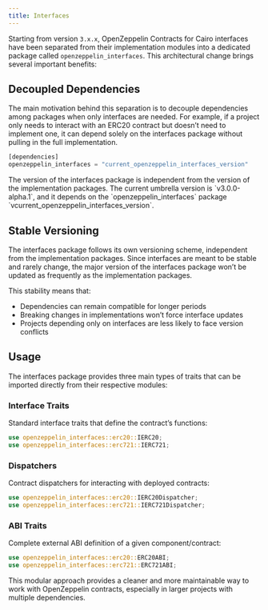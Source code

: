 ```yaml
---
title: Interfaces
---
```


Starting from version `3.x.x`, OpenZeppelin Contracts for Cairo interfaces have been separated from their implementation modules into a dedicated package called `openzeppelin_interfaces`. This architectural change brings several important benefits:

## Decoupled Dependencies

The main motivation behind this separation is to decouple dependencies among packages when only interfaces are needed. For example, if a project only needs to interact with an ERC20 contract but doesn’t need to implement one, it can depend solely on the interfaces package without pulling in the full implementation.

```javascript
[dependencies]
openzeppelin_interfaces = "current_openzeppelin_interfaces_version"
```

<Callout type='warn'>
The version of the interfaces package is independent from the version of the implementation packages.
</Callout>
The current umbrella version is `v3.0.0-alpha.1`, and it depends on the `openzeppelin_interfaces` package `vcurrent_openzeppelin_interfaces_version`.

## Stable Versioning

The interfaces package follows its own versioning scheme, independent from the implementation packages. Since interfaces are meant to be stable and rarely change, the major version of the interfaces package won’t be updated as frequently as the implementation packages.

This stability means that:

* Dependencies can remain compatible for longer periods
* Breaking changes in implementations won’t force interface updates
* Projects depending only on interfaces are less likely to face version conflicts

## Usage

The interfaces package provides three main types of traits that can be imported directly from their respective modules:

### Interface Traits

Standard interface traits that define the contract’s functions:

```rust
use openzeppelin_interfaces::erc20::IERC20;
use openzeppelin_interfaces::erc721::IERC721;
```

### Dispatchers

Contract dispatchers for interacting with deployed contracts:

```rust
use openzeppelin_interfaces::erc20::IERC20Dispatcher;
use openzeppelin_interfaces::erc721::IERC721Dispatcher;
```

### ABI Traits

Complete external ABI definition of a given component/contract:

```rust
use openzeppelin_interfaces::erc20::ERC20ABI;
use openzeppelin_interfaces::erc721::ERC721ABI;
```

This modular approach provides a cleaner and more maintainable way to work with OpenZeppelin contracts, especially in larger projects with multiple dependencies.
